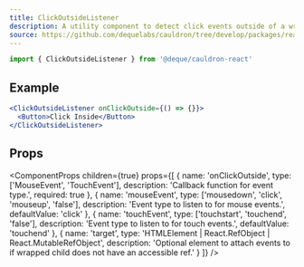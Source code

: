 ```yaml
---
title: ClickOutsideListener
description: A utility component to detect click events outside of a wrapped component.
source: https://github.com/dequelabs/cauldron/tree/develop/packages/react/src/components/ClickOutsideListener/index.tsx
---
```



```js
import { ClickOutsideListener } from '@deque/cauldron-react'
```

## Example

```jsx example
<ClickOutsideListener onClickOutside={() => {}}>
  <Button>Click Inside</Button>
</ClickOutsideListener>
````

## Props

<ComponentProps
  children={true}
  props={[
    {
      name: 'onClickOutside',
      type: ['MouseEvent', 'TouchEvent'],
      description: 'Callback function for event type.',
      required: true
    },
    {
      name: 'mouseEvent',
      type: ['mousedown', 'click', 'mouseup', 'false'],
      description: 'Event type to listen to for mouse events.',
      defaultValue: 'click'
    },
    {
      name: 'touchEvent',
      type: ['touchstart', 'touchend', 'false'],
      description: 'Event type to listen to for touch events.',
      defaultValue: 'touchend'
    },
    {
      name: 'target',
      type: 'HTMLElement | React.RefObject | React.MutableRefObject',
      description: 'Optional element to attach events to if wrapped child does not have an accessible ref.'
    }
  ]}
/>
